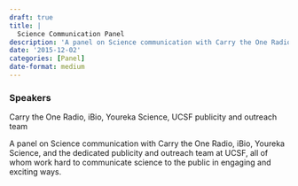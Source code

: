 ```yaml
---
draft: true 
title: |
  Science Communication Panel
description: 'A panel on Science communication with Carry the One Radio, iBio, Youreka Science, and the dedicated publicity and outreach team at UCSF, all of whom work hard to communicate science to the public in engaging and exciting ways.'
date: '2015-12-02'
categories: [Panel]
date-format: medium 
---
```



### Speakers  
Carry the One Radio, iBio, Youreka Science, UCSF publicity and outreach team

A panel on Science communication with Carry the One Radio, iBio, Youreka Science, and the dedicated publicity and outreach team at UCSF, all of whom work hard to communicate science to the public in engaging and exciting ways.


